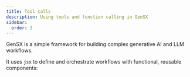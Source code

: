 ```yaml
---
title: Tool calls
description: Using tools and function calling in GenSX
sidebar:
  order: 3
---
```


GenSX is a simple framework for building complex generative AI and LLM workflows.

It uses `jsx` to define and orchestrate workflows with functional, reusable components:

```tsx

```
